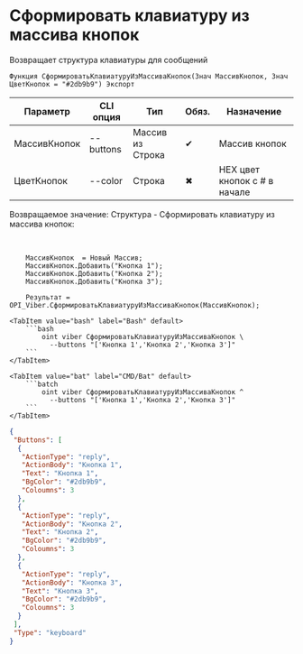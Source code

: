 ﻿---
sidebar_position: 7
---


# Сформировать клавиатуру из массива кнопок
 Возвращает структура клавиатуры для сообщений



`Функция СформироватьКлавиатуруИзМассиваКнопок(Знач МассивКнопок, Знач ЦветКнопок = "#2db9b9") Экспорт`

  | Параметр | CLI опция | Тип | Обяз. | Назначение |
  |-|-|-|-|-|
  | МассивКнопок | --buttons | Массив из Строка | &#x2714; | Массив кнопок |
  | ЦветКнопок | --color | Строка | &#x2716; | HEX цвет кнопок с # в начале |

  
  Возвращаемое значение:   Структура -  Сформировать клавиатуру из массива кнопок:


<br/>




```bsl title="Пример кода"
    МассивКнопок  = Новый Массив;
    МассивКнопок.Добавить("Кнопка 1");
    МассивКнопок.Добавить("Кнопка 2");
    МассивКнопок.Добавить("Кнопка 3");

    Результат = OPI_Viber.СформироватьКлавиатуруИзМассиваКнопок(МассивКнопок);
```
    

 <Tabs>
  
    <TabItem value="bash" label="Bash" default>
        ```bash
            oint viber СформироватьКлавиатуруИзМассиваКнопок \
              --buttons "['Кнопка 1','Кнопка 2','Кнопка 3']"
        ```
    </TabItem>
  
    <TabItem value="bat" label="CMD/Bat" default>
        ```batch
            oint viber СформироватьКлавиатуруИзМассиваКнопок ^
              --buttons "['Кнопка 1','Кнопка 2','Кнопка 3']"
        ```
    </TabItem>
</Tabs>


```json title="Результат"
{
 "Buttons": [
  {
   "ActionType": "reply",
   "ActionBody": "Кнопка 1",
   "Text": "Кнопка 1",
   "BgColor": "#2db9b9",
   "Coloumns": 3
  },
  {
   "ActionType": "reply",
   "ActionBody": "Кнопка 2",
   "Text": "Кнопка 2",
   "BgColor": "#2db9b9",
   "Coloumns": 3
  },
  {
   "ActionType": "reply",
   "ActionBody": "Кнопка 3",
   "Text": "Кнопка 3",
   "BgColor": "#2db9b9",
   "Coloumns": 3
  }
 ],
 "Type": "keyboard"
}
```
